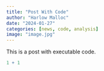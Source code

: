 ```yaml
---
title: "Post With Code"
author: "Harlow Malloc"
date: "2024-01-27"
categories: [news, code, analysis]
image: "image.jpg"
---
```


This is a post with executable code.

```r
1 + 1
```

